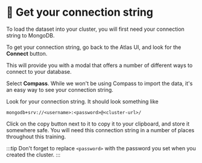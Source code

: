 
# 👐 Get your connection string

To load the dataset into your cluster, you will first need your connection string to MongoDB.

To get your connection string, go back to the Atlas UI, and look for the **Connect** button.

<Screenshot url="https://cloud.mongodb.com" src="img/screenshots/30-importing-data/2-get-connection-string/1-connect-button.png" alt="Screenshot of the connect button" />

This will provide you with a modal that offers a number of different ways to connect to your database.

<Screenshot url="https://cloud.mongodb.com" src="img/screenshots/30-importing-data/2-get-connection-string/2-connect-modal.png" alt="Screenshot of the connect modal" />

Select **Compass**. While we won't be using Compass to import the data, it's an easy way to see your connection string.

<Screenshot url="https://cloud.mongodb.com" src="img/screenshots/30-importing-data/2-get-connection-string/3-connect-compass.png" alt="Screenshot of the connection string" />

Look for your connection string. It should look something like

```
mongodb+srv://<username>:<password>@<cluster-url>/
```

Click on the copy button next to it to copy it to your clipboard, and store it somewhere safe. You will need this connection string in a number of places throughout this training.

:::tip
Don't forget to replace `<password>` with the password you set when you created the cluster.
:::
